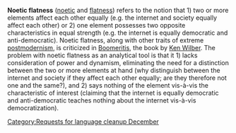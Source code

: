 {{nolanguage/box}}
[[Category:Requests for language cleanup December]]
{{rfc|needs formatting and severe pruning}}
'''Noetic flatness''' ([[noetic]] and [[flatness]]) refers to the notion that 1) two or more elements affect each other equally (e.g. the internet and society equally affect each other) or 2) one element possesses two opposite characteristics in equal strength (e.g. the internet is equally democratic and anti-democratic).  Noetic flatness, along with other traits of extreme [[postmodernism]], is criticized in [http://en.wikipedia.org/wiki/Boomeritis Boomeritis], the book by [http://en.wikipedia.org/wiki/Ken_Wilber Ken Wilber].  The problem with noetic flatness as an analytical tool is that it 1) lacks consideration of power and dynamism, eliminating the need for a distinction between the two or more elements at hand (why distinguish between the internet and society if they affect each other equally; are they therefore not one and the same?), and 2) says nothing of the element vis-à-vis the characteristic of interest (claiming that the internet is equally democratic and anti-democratic teaches nothing about the internet vis-à-vis democratization).
